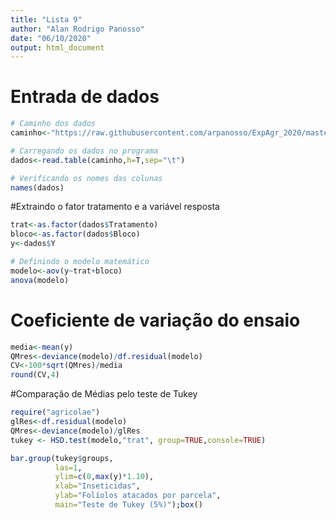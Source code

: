 ```yaml
---
title: "Lista 9"
author: "Alan Rodrigo Panosso"
date: "06/10/2020"
output: html_document
---
```


# Entrada de dados

```r
# Caminho dos dados
caminho<-"https://raw.githubusercontent.com/arpanosso/ExpAgr_2020/master/dados/lagarta.txt"

# Carregando os dados no programa
dados<-read.table(caminho,h=T,sep="\t")

# Verificando os nomes das colunas
names(dados)
```


#Extraindo o fator tratamento e a variável resposta 

```r
trat<-as.factor(dados$Tratamento)
bloco<-as.factor(dados$Bloco)
y<-dados$Y

# Definindo o modelo matemático
modelo<-aov(y~trat+bloco)
anova(modelo)
```

# Coeficiente de variação do ensaio

```r
media<-mean(y)
QMres<-deviance(modelo)/df.residual(modelo)
CV<-100*sqrt(QMres)/media
round(CV,4)
```

#Comparação de Médias pelo teste de Tukey
```r
require("agricolae")
glRes<-df.residual(modelo)
QMres<-deviance(modelo)/glRes
tukey <- HSD.test(modelo,"trat", group=TRUE,console=TRUE)

bar.group(tukey$groups,
          las=1,
          ylim=c(0,max(y)*1.10),
          xlab="Inseticidas",
          ylab="Folíolos atacados por parcela",
          main="Teste de Tukey (5%)");box()
```

